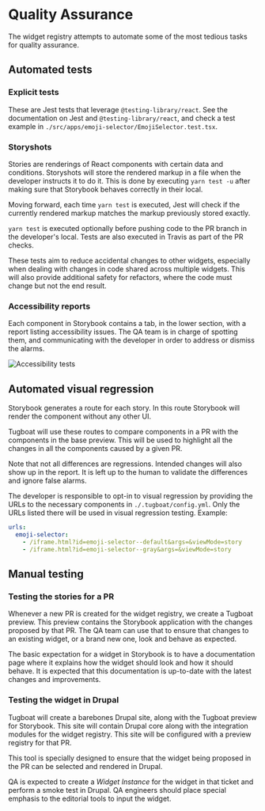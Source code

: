 
<Meta title="Documentation/QA" />

# Quality Assurance

The widget registry attempts to automate some of the most tedious tasks for quality assurance.

## Automated tests

### Explicit tests

These are Jest tests that leverage `@testing-library/react`. See the documentation on Jest and `@testing-library/react`, and check a test example in `./src/apps/emoji-selector/EmojiSelector.test.tsx`.

### Storyshots

Stories are renderings of React components with certain data and conditions. Storyshots will store the rendered markup in a file when the developer instructs it to do it. This is done by executing `yarn test -u` after making sure that Storybook behaves correctly in their local.

Moving forward, each time `yarn test` is executed, Jest will check if the currently rendered markup matches the markup previously stored exactly.

`yarn test` is executed optionally before pushing code to the PR branch in the developer's local. Tests are also executed in Travis as part of the PR checks.

These tests aim to reduce accidental changes to other widgets, especially when dealing with changes in code shared across multiple widgets. This will also provide additional safety for refactors, where the code must change but not the end result.

### Accessibility reports

Each component in Storybook contains a tab, in the lower section, with a report listing accessibility issues. The QA team is in charge of spotting them, and communicating with the developer in order to address or dismiss the alarms.

<img src={a11yTests} alt="Accessibility tests" />

## Automated visual regression

Storybook generates a route for each story. In this route Storybook will render the component without any other UI.

Tugboat will use these routes to compare components in a PR with the components in the base preview. This will be used to highlight all the changes in all the components caused by a given PR.

Note that not all differences are regressions. Intended changes will also show up in the report. It is left up to the human to validate the differences and ignore false alarms.

The developer is responsible to opt-in to visual regression by providing the URLs to the necessary components in `./.tugboat/config.yml`. Only the URLs listed there will be used in visual regression testing. Example:

```yaml
urls:
  emoji-selector:
    - /iframe.html?id=emoji-selector--default&args=&viewMode=story
    - /iframe.html?id=emoji-selector--gray&args=&viewMode=story
```

## Manual testing

### Testing the stories for a PR

Whenever a new PR is created for the widget registry, we create a Tugboat
preview. This preview contains the Storybook application with the changes
proposed by that PR. The QA team can use that to ensure that changes to an
existing widget, or a brand new one, look and behave as expected.

The basic expectation for a widget in Storybook is to have a documentation page
where it explains how the widget should look and how it should behave. It is
expected that this documentation is up-to-date with the latest changes and
improvements.

### Testing the widget in Drupal

Tugboat will create a barebones Drupal site, along with the Tugboat preview for
Storybook. This site will contain Drupal core along with the integration modules
for the widget registry. This site will be configured with a preview registry
for that PR.

This tool is specially designed to ensure that the widget being proposed in the
PR can be selected and rendered in Drupal.

QA is expected to create a _Widget Instance_ for the widget in that ticket and
perform a smoke test in Drupal. QA engineers should place special emphasis to
the editorial tools to input the widget.
